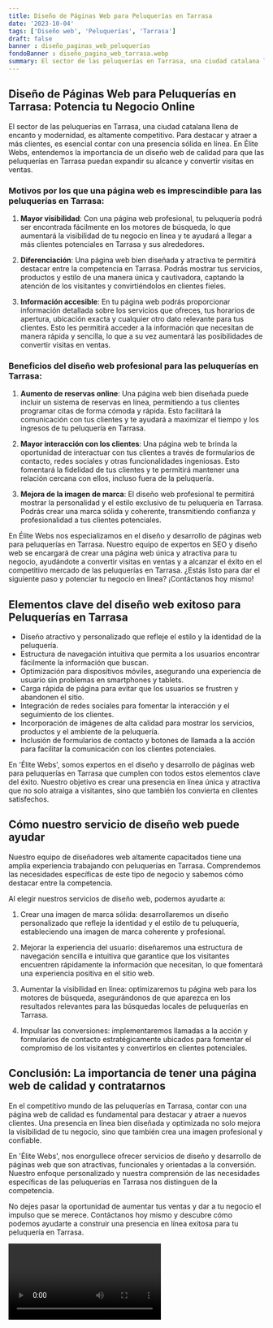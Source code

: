 ```yaml
---
title: Diseño de Páginas Web para Peluquerías en Tarrasa
date: '2023-10-04'
tags: ['Diseño web', 'Peluquerías', 'Tarrasa']
draft: false
banner : diseño_paginas_web_peluquerías
fondoBanner : diseño_pagina_web_tarrasa.webp
summary: El sector de las peluquerías en Tarrasa, una ciudad catalana llena de encanto y modernidad, es altamente competitivo. Para destacar y atraer a más clientes, es esencial contar con una presencia sólida en línea. En Élite Webs, entendemos la importancia de un diseño web de calidad para que las peluquerías en Tarrasa puedan expandir su alcance y convertir visitas en ventas.
---
```


## Diseño de Páginas Web para Peluquerías en Tarrasa: Potencia tu Negocio Online

El sector de las peluquerías en Tarrasa, una ciudad catalana llena de encanto y modernidad, es altamente competitivo. Para destacar y atraer a más clientes, es esencial contar con una presencia sólida en línea. En Élite Webs, entendemos la importancia de un diseño web de calidad para que las peluquerías en Tarrasa puedan expandir su alcance y convertir visitas en ventas.

### Motivos por los que una página web es imprescindible para las peluquerías en Tarrasa:

1. **Mayor visibilidad**: Con una página web profesional, tu peluquería podrá ser encontrada fácilmente en los motores de búsqueda, lo que aumentará la visibilidad de tu negocio en línea y te ayudará a llegar a más clientes potenciales en Tarrasa y sus alrededores.

2. **Diferenciación**: Una página web bien diseñada y atractiva te permitirá destacar entre la competencia en Tarrasa. Podrás mostrar tus servicios, productos y estilo de una manera única y cautivadora, captando la atención de los visitantes y convirtiéndolos en clientes fieles.

3. **Información accesible**: En tu página web podrás proporcionar información detallada sobre los servicios que ofreces, tus horarios de apertura, ubicación exacta y cualquier otro dato relevante para tus clientes. Esto les permitirá acceder a la información que necesitan de manera rápida y sencilla, lo que a su vez aumentará las posibilidades de convertir visitas en ventas.

### Beneficios del diseño web profesional para las peluquerías en Tarrasa:

1. **Aumento de reservas online**: Una página web bien diseñada puede incluir un sistema de reservas en línea, permitiendo a tus clientes programar citas de forma cómoda y rápida. Esto facilitará la comunicación con tus clientes y te ayudará a maximizar el tiempo y los ingresos de tu peluquería en Tarrasa.

2. **Mayor interacción con los clientes**: Una página web te brinda la oportunidad de interactuar con tus clientes a través de formularios de contacto, redes sociales y otras funcionalidades ingeniosas. Esto fomentará la fidelidad de tus clientes y te permitirá mantener una relación cercana con ellos, incluso fuera de la peluquería.

3. **Mejora de la imagen de marca**: El diseño web profesional te permitirá mostrar la personalidad y el estilo exclusivo de tu peluquería en Tarrasa. Podrás crear una marca sólida y coherente, transmitiendo confianza y profesionalidad a tus clientes potenciales. 

En Élite Webs nos especializamos en el diseño y desarrollo de páginas web para peluquerías en Tarrasa. Nuestro equipo de expertos en SEO y diseño web se encargará de crear una página web única y atractiva para tu negocio, ayudándote a convertir visitas en ventas y a alcanzar el éxito en el competitivo mercado de las peluquerías en Tarrasa. ¿Estás listo para dar el siguiente paso y potenciar tu negocio en línea? ¡Contáctanos hoy mismo!

<GifSeo />

<Cta />

## Elementos clave del diseño web exitoso para Peluquerías en Tarrasa

- Diseño atractivo y personalizado que refleje el estilo y la identidad de la peluquería.
- Estructura de navegación intuitiva que permita a los usuarios encontrar fácilmente la información que buscan.
- Optimización para dispositivos móviles, asegurando una experiencia de usuario sin problemas en smartphones y tablets.
- Carga rápida de página para evitar que los usuarios se frustren y abandonen el sitio.
- Integración de redes sociales para fomentar la interacción y el seguimiento de los clientes.
- Incorporación de imágenes de alta calidad para mostrar los servicios, productos y el ambiente de la peluquería.
- Inclusión de formularios de contacto y botones de llamada a la acción para facilitar la comunicación con los clientes potenciales.

En 'Élite Webs', somos expertos en el diseño y desarrollo de páginas web para peluquerías en Tarrasa que cumplen con todos estos elementos clave del éxito. Nuestro objetivo es crear una presencia en línea única y atractiva que no solo atraiga a visitantes, sino que también los convierta en clientes satisfechos.

## Cómo nuestro servicio de diseño web puede ayudar

Nuestro equipo de diseñadores web altamente capacitados tiene una amplia experiencia trabajando con peluquerías en Tarrasa. Comprendemos las necesidades específicas de este tipo de negocio y sabemos cómo destacar entre la competencia.

Al elegir nuestros servicios de diseño web, podemos ayudarte a:

1. Crear una imagen de marca sólida: desarrollaremos un diseño personalizado que refleje la identidad y el estilo de tu peluquería, estableciendo una imagen de marca coherente y profesional.

2. Mejorar la experiencia del usuario: diseñaremos una estructura de navegación sencilla e intuitiva que garantice que los visitantes encuentren rápidamente la información que necesitan, lo que fomentará una experiencia positiva en el sitio web.

3. Aumentar la visibilidad en línea: optimizaremos tu página web para los motores de búsqueda, asegurándonos de que aparezca en los resultados relevantes para las búsquedas locales de peluquerías en Tarrasa.

4. Impulsar las conversiones: implementaremos llamadas a la acción y formularios de contacto estratégicamente ubicados para fomentar el compromiso de los visitantes y convertirlos en clientes potenciales.

## Conclusión: La importancia de tener una página web de calidad y contratarnos

En el competitivo mundo de las peluquerías en Tarrasa, contar con una página web de calidad es fundamental para destacar y atraer a nuevos clientes. Una presencia en línea bien diseñada y optimizada no solo mejora la visibilidad de tu negocio, sino que también crea una imagen profesional y confiable.

En 'Élite Webs', nos enorgullece ofrecer servicios de diseño y desarrollo de páginas web que son atractivas, funcionales y orientadas a la conversión. Nuestro enfoque personalizado y nuestra comprensión de las necesidades específicas de las peluquerías en Tarrasa nos distinguen de la competencia.

No dejes pasar la oportunidad de aumentar tus ventas y dar a tu negocio el impulso que se merece. Contáctanos hoy mismo y descubre cómo podemos ayudarte a construir una presencia en línea exitosa para tu peluquería en Tarrasa.

<Video />

<CtaBot job='Peluquerías' city='Tarrasa'/>

<Gmaps query='Tarrasa+españa+maps' />